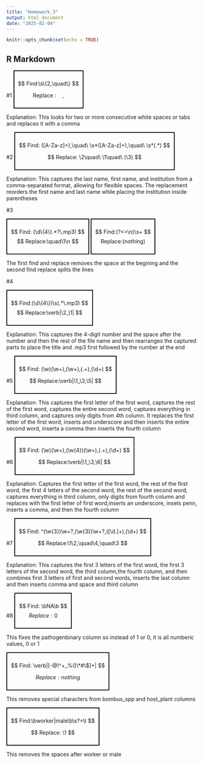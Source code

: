 ```yaml
---
title: "Homework_3"
output: html_document
date: "2025-02-04"
---
```


```r
knitr::opts_chunk$set(echo = TRUE)
```

## R Markdown

#1
<div style="border: 2px solid black; padding: 10px; display: inline-block;">
$$
Find:\s\{2,\quad\}
$$

$$
\text{Replace :} \quad \text{,}
$$
</div>

Explanation:
This looks for two or more consecutive white spaces or tabs and replaces it with a comma


#2
<div style="border: 2px solid black; padding: 10px; display: inline-block;">

$$
Find: ([A-Za-z]+),\quad\ \s*([A-Za-z]+),\quad\ \s*(.*)
$$


$$
Replace: \2\quad\ \1\quad\ (\3)
$$
</div>

Explanation:
This captures the last name, first name, and institution from a comma-separated format, allowing for flexible spaces. The replacement reorders the first name and last name while placing the institution inside parentheses

#3

<div style="border: 2px solid black; padding: 10px; display: inline-block;">
$$
Find: (\d\{4\}.*?\.mp3)
$$
$$
Replace:\quad\1\n
$$
</div>

<div style="border: 2px solid black; padding: 10px; display: inline-block;">
$$
Find:(?<=\n)\s+
$$
$$
\text{Replace:(nothing)}
$$
</div>
The first find and replace removes the space at the begining and the second find replace splits the lines


#4

<div style="border: 2px solid black; padding: 10px; display: inline-block;">
$$
Find:(\d\{4\})\s(.*\.mp3)
$$
$$
Replace:\verb|\2_\1|
$$
</div>
Explanation:
This captures the 4-digit number and the space after the number and then the rest of the file name and then rearranges the captured parts to place the title and .mp3 first followed by the number at the end


#5
<div style="border: 2px solid black; padding: 10px; display: inline-block;">
$$
Find: (\w)(\w+),(\w+),(.+),(\d+)
$$

$$
Replace:\verb|\1_\3,\5|
$$
</div>

Explanation:
This captures the first letter of the first word, captures the rest of the first word, captures the entire second word, captures everything in third column, and captures only digits from 4th column. It replaces the first letter of the first word, inserts and underscore and then inserts the entire second word, inserta a comma then inserts the fourth column


#6
<div style="border: 2px solid black; padding: 10px; display: inline-block;">
$$
Find: (\w)(\w+),(\w{4})(\w+),(.+),(\d+)
$$

$$
Replace:\verb|\1_\3,\6|
$$
</div>

Explanation:
Captures the first letter of the first word, the rest of the first word, the first 4 letters of the second word, the rest of the second word, captures everything in third column, only digits from fourth column and replaces with the first letter of first word,inserts an underscore, insets penn, inserts a comma, and then the fourth column

#7
<div style="border: 2px solid black; padding: 10px; display: inline-block;">
$$
Find: ^(\w{3})\w+?,(\w{3})\w+?,([\d.]+),(\d+)
$$

$$
Replace:\1\2,\quad\4,\quad\3
$$
</div>

Explanation:
This captures the first 3 letters of the first word, the first 3 letters of the second word, the third column,the fourth column, and then combines first 3 letters of first and second words, inserts the last column and then inserts comma and space and third column

#8 
<div style="border: 2px solid black; padding: 10px; display: inline-block;">
$$
Find: \bNA\b
$$
$$
Replace: 0
$$
</div>

This fixes the pathogenbinary column so instead of 1 or 0, it is all numberic values, 0 or 1

<div style="border: 2px solid black; padding: 10px; display: inline-block;">

$$
Find: \verb|[-@!^+_%()\*#\$]+|
$$


$$
Replace: nothing
$$

</div>
This removes special characters from bombus_spp and host_plant columns

<div style="border: 2px solid black; padding: 10px; display: inline-block;">
$$
Find:\bworker|male\b\s?=\t
$$

$$
Replace: \1
$$
</div>
This removes the spaces after worker or male





